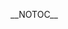 __NOTOC__
{{Client | name=Esperanza| author=Tobias RundstrÃ¶m| website=(this page)| version=0.3.0rc1| devlanguage=C++| ui=Qt4| screenshots=See [[#Features|below]]| description=
== Intro ==
Esperanza is a client written with C++ / Qt4 and aims to be cross-platform goodness for everyone. The client is written by [[User:TobiasRundstrÃ¶m|Tobias RundstrÃ¶m]].

== Features ==

* Sleek, uncomplicated UI ([http://exodus.xmms.se/~tru/screens/esperanza/0.2/ui.png screen])
* Albumart in the playlist ([http://exodus.xmms.se/~tru/screens/esperanza/0.2/ui.png screen])
* Medialib search window ([http://exodus.xmms.se/~tru/screens/esperanza/0.2/mlib.png screen])
* Medialib browse window
* Strong focus on keyboard handling
* [http://www.growl.info Growl] support on MacOSX ([http://exodus.xmms.se/~tru/screens/esperanza/0.1/growl.png screen])
* Server browser (with mDNS support) ([http://exodus.xmms.se/~tru/screens/esperanza/0.2/server.png screen])
* Customization support ([http://exodus.xmms.se/~tru/screens/esperanza/0.2/pref.png screen])
* Windows support ([http://exodus.xmms.se/~tru/screens/esperanza/0.2/win32.png screen])
* Mini-mode ([http://exodus.xmms.se/~tru/screens/esperanza/0.2/mini.png screen])
* Last.fm browser

== News ==

=== Esperanza 0.3.0 (2007-04-20) ===
Release is up.

[http://git.xmms.se/?p=esperanza.git;a=blob;f=ChangeLog ChangeLog.]

[http://exodus.xmms.se/~tru/esperanza/0.3/ Download.]

=== Esperanza 0.3.0rc1 (2007-04-10) ===
This is the first release candidate for the 0.3.0 that probably will happen together with DrJekyll. Please test this. But be aware that it only works with DrI+WIP+TEST4.

[http://git.xmms.se/?p=esperanza.git;a=blob;f=ChangeLog ChangeLog.]

[http://exodus.xmms.se/~tru/esperanza/0.3/ Download.]

=== Esperanza 0.2.2 (2006-12-01) ===

Early Christmas present, Esperanza 0.2.2 is released. It's just a accumulated features / bugfixes release. This release required a new XMMS2D (DrHouse).

[http://git.xmms.se/?p=esperanza.git;a=blob;f=ChangeLog ChangeLog.]

[http://exodus.xmms.se/~tru/esperanza/0.2/ Download.]

=== Esperanza 0.2.1 (2006-11-10) ===

Esperanza 0.2.1 is released. Just bugfixes and small additions. See the [http://git.xmms.se/?p=esperanza.git;a=blob;f=ChangeLog ChangeLog.] And download: [http://exodus.xmms.se/~tru/esperanza/0.2/ here]

=== Esperanza 0.2.0 (2006-11-07) ===

New version with a lot of [http://git.xmms.se/?p=esperanza.git;a=blob;f=ChangeLog news]. Download [http://exodus.xmms.se/~tru/esperanza/0.2/ here]. Observe that it now requires Qt4.2.x

=== Esperanza 0.1.1 (2006-11-01) ===

Missing files in 0.1 makes me release 0.1.1, same place as before.

=== Esperanza 0.1 (2006-11-01) ===

0.1 is released today. You can download the release (source) here: http://exodus.xmms.se/~tru/esperanza/ and MacOSX binaries from the same URL. OBSERVE that this is not XMMS2, just the Esperanza client!

== Install and build ==

=== Source ===

Releases can be found at http://exodus.xmms.se/~tru/esperanza/ and the latest devel can be found in [http://git.xmms.se XMMS2 git tree].

=== Dependencies ===

* XMMS2
** XMMS2 C++ bindings, which needs boost.
* Qt 4.2 or newer
* dns_sd (bonjour) for mDNS support

=== Build ===

Download tarball run qmake (or qmake-qt4 depending on your system) and then make. That should produce the binary.

== Bugtracker ==

Report bugs and request features in the [http://bugs.xmms2.xmms.se/ XMMS2 bugtracker].
}}